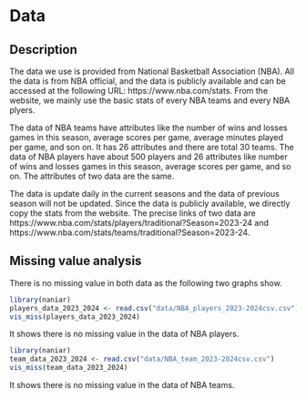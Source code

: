 # Data

## Description
The data we use is provided from National Basketball Association (NBA). All the data is from NBA official,
and the data is publicly available and can be accessed at the following URL: https://www.nba.com/stats. From
the website, we mainly use the basic stats of every NBA teams and every NBA plyers.

The data of NBA teams have attributes like the number of wins and losses games in this season, average scores per game, average minutes played per game, and son on. It has 26 attributes and there are total 30 teams. The data of NBA players have about 500 players and 26 attributes like number of wins and losses games in this season, average scores per game, and so on. The attributes of two data are the same.

The data is update daily in the current seasons and the data of previous season will not be updated. Since the data is publicly available, we directly copy the stats from the website. The precise links of two data are https://www.nba.com/stats/players/traditional?Season=2023-24 and https://www.nba.com/stats/teams/traditional?Season=2023-24.


## Missing value analysis
There is no missing value in both data as the following two graphs show.
```r
library(naniar)
players_data_2023_2024 <- read.csv("data/NBA_players_2023-2024csv.csv")
vis_miss(players_data_2023_2024)

```

It shows there is no missing value in the data of NBA players.

```r
library(naniar)
team_data_2023_2024 <- read.csv("data/NBA_team_2023-2024csv.csv")
vis_miss(team_data_2023_2024)

```
It shows there is no missing value in the data of NBA teams.